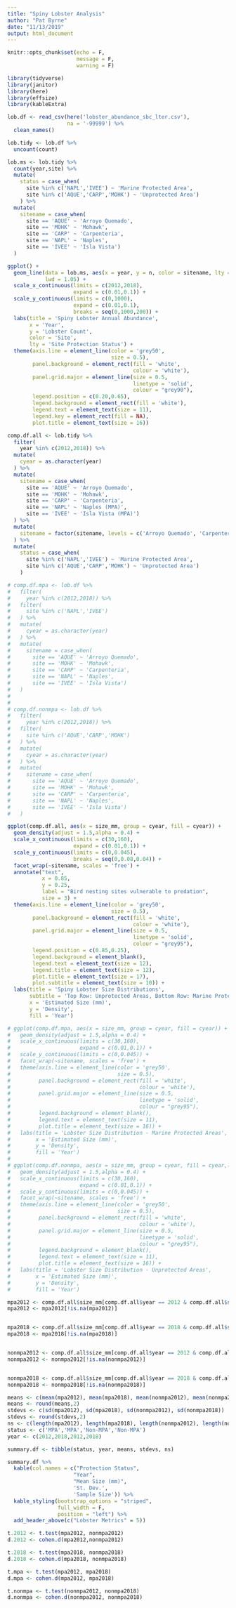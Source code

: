 ```yaml
---
title: "Spiny Lobster Analysis"
author: "Pat Byrne"
date: "11/13/2019"
output: html_document
---
```


```r
knitr::opts_chunk$set(echo = F,
                      message = F,
                      warning = F)
```

```r
library(tidyverse)
library(janitor)
library(here)
library(effsize) 
library(kableExtra) 

lob.df <- read_csv(here('lobster_abundance_sbc_lter.csv'),
                   na = '-99999') %>% 
  clean_names()
```

```r
lob.tidy <- lob.df %>% 
  uncount(count)

lob.ms <- lob.tidy %>% 
  count(year,site) %>% 
  mutate(
    status = case_when(
      site %in% c('NAPL','IVEE') ~ 'Marine Protected Area',
      site %in% c('AQUE','CARP','MOHK') ~ 'Unprotected Area')
    ) %>% 
  mutate(
    sitename = case_when(
      site == 'AQUE' ~ 'Arroyo Quemado',
      site == 'MOHK' ~ 'Mohawk',
      site == 'CARP' ~ 'Carpenteria',
      site == 'NAPL' ~ 'Naples',
      site == 'IVEE' ~ 'Isla Vista')
  )

```


```r
ggplot() +
  geom_line(data = lob.ms, aes(x = year, y = n, color = sitename, lty = status),
            lwd = 1.05) +
  scale_x_continuous(limits = c(2012,2018), 
                     expand = c(0.01,0.1)) +
  scale_y_continuous(limits = c(0,1000), 
                     expand = c(0.01,0.1),
                     breaks = seq(0,1000,200)) +
  labs(title = 'Spiny Lobster Annual Abundance',
       x = 'Year',
       y = 'Lobster Count',
       color = 'Site',
       lty = 'Site Protection Status') +
  theme(axis.line = element_line(color = 'grey50',
                                 size = 0.5),
        panel.background = element_rect(fill = 'white',
                                        colour = 'white'),
        panel.grid.major = element_line(size = 0.5, 
                                        linetype = 'solid',
                                        colour = "grey90"),
        legend.position = c(0.20,0.65),
        legend.background = element_rect(fill = 'white'),
        legend.text = element_text(size = 11),
        legend.key = element_rect(fill = NA),
        plot.title = element_text(size = 16)) 
```


```r

comp.df.all <- lob.tidy %>% 
  filter(
    year %in% c(2012,2018)) %>% 
  mutate(
    cyear = as.character(year)
  ) %>% 
  mutate(
    sitename = case_when(
      site == 'AQUE' ~ 'Arroyo Quemado',
      site == 'MOHK' ~ 'Mohawk',
      site == 'CARP' ~ 'Carpenteria',
      site == 'NAPL' ~ 'Naples (MPA)',
      site == 'IVEE' ~ 'Isla Vista (MPA)')
  ) %>% 
  mutate(
    sitename = factor(sitename, levels = c('Arroyo Quemado', 'Carpenteria', 'Mohawk', 'Naples (MPA)','Isla Vista (MPA)'))
  ) %>% 
  mutate(
    status = case_when(
      site %in% c('NAPL','IVEE') ~ 'Marine Protected Area',
      site %in% c('AQUE','CARP','MOHK') ~ 'Unprotected Area')
    ) 

# comp.df.mpa <- lob.df %>% 
#   filter(
#     year %in% c(2012,2018)) %>% 
#   filter(
#     site %in% c('NAPL','IVEE')
#   ) %>%
#   mutate(
#     cyear = as.character(year)
#   ) %>% 
#   mutate(
#     sitename = case_when(
#       site == 'AQUE' ~ 'Arroyo Quemado',
#       site == 'MOHK' ~ 'Mohawk',
#       site == 'CARP' ~ 'Carpenteria',
#       site == 'NAPL' ~ 'Naples',
#       site == 'IVEE' ~ 'Isla Vista')
#   )
# 
# 
# comp.df.nonmpa <- lob.df %>% 
#   filter(
#     year %in% c(2012,2018)) %>% 
#   filter(
#     site %in% c('AQUE','CARP','MOHK')
#   ) %>% 
#   mutate(
#     cyear = as.character(year)
#   ) %>% 
#   mutate(
#     sitename = case_when(
#       site == 'AQUE' ~ 'Arroyo Quemado',
#       site == 'MOHK' ~ 'Mohawk',
#       site == 'CARP' ~ 'Carpenteria',
#       site == 'NAPL' ~ 'Naples',
#       site == 'IVEE' ~ 'Isla Vista')
#   )
```

```r
ggplot(comp.df.all, aes(x = size_mm, group = cyear, fill = cyear)) +
  geom_density(adjust = 1.5,alpha = 0.4) +
  scale_x_continuous(limits = c(30,160), 
                     expand = c(0.01,0.1)) +
  scale_y_continuous(limits = c(0,0.045),
                     breaks = seq(0,0.08,0.04)) +
  facet_wrap(~sitename, scales = 'free') +
  annotate("text",
           x = 0.85,
           y = 0.25,
           label = "Bird nesting sites vulnerable to predation",
           size = 3) +
  theme(axis.line = element_line(color = 'grey50',
                                 size = 0.5),
        panel.background = element_rect(fill = 'white',
                                        colour = 'white'),
        panel.grid.major = element_line(size = 0.5, 
                                        linetype = 'solid',
                                        colour = "grey95"),
        legend.position = c(0.85,0.25),
        legend.background = element_blank(),
        legend.text = element_text(size = 12),
        legend.title = element_text(size = 12),
        plot.title = element_text(size = 17),
        plot.subtitle = element_text(size = 10)) +
  labs(title = 'Spiny Lobster Size Distributions',
       subtitle = 'Top Row: Unprotected Areas, Bottom Row: Marine Protected Areas',
       x = 'Estimated Size (mm)',
       y = 'Density',
       fill = 'Year') 

# ggplot(comp.df.mpa, aes(x = size_mm, group = cyear, fill = cyear)) +
#   geom_density(adjust = 1.5,alpha = 0.4) +
#   scale_x_continuous(limits = c(30,160), 
#                      expand = c(0.01,0.1)) +
#   scale_y_continuous(limits = c(0,0.045)) +
#   facet_wrap(~sitename, scales = 'free') +
#   theme(axis.line = element_line(color = 'grey50',
#                                  size = 0.5),
#         panel.background = element_rect(fill = 'white',
#                                         colour = 'white'),
#         panel.grid.major = element_line(size = 0.5, 
#                                         linetype = 'solid',
#                                         colour = "grey95"),
#         legend.background = element_blank(),
#         legend.text = element_text(size = 11),
#         plot.title = element_text(size = 16)) +
#   labs(title = 'Lobster Size Distribution - Marine Protected Areas',
#        x = 'Estimated Size (mm)',
#        y = 'Density',
#        fill = 'Year') 
# 
# ggplot(comp.df.nonmpa, aes(x = size_mm, group = cyear, fill = cyear,lty = cyear)) +
#   geom_density(adjust = 1.5,alpha = 0.4) +
#   scale_x_continuous(limits = c(30,160), 
#                      expand = c(0.01,0.1)) +
#   scale_y_continuous(limits = c(0,0.045)) +
#   facet_wrap(~sitename, scales = 'free') +
#   theme(axis.line = element_line(color = 'grey50',
#                                  size = 0.5),
#         panel.background = element_rect(fill = 'white',
#                                         colour = 'white'),
#         panel.grid.major = element_line(size = 0.5, 
#                                         linetype = 'solid',
#                                         colour = "grey95"),
#         legend.background = element_blank(),
#         legend.text = element_text(size = 11),
#         plot.title = element_text(size = 16)) +
#   labs(title = 'Lobster Size Distribution - Unprotected Areas',
#        x = 'Estimated Size (mm)',
#        y = 'Density',
#        fill = 'Year') 

```


```r

mpa2012 <- comp.df.all$size_mm[comp.df.all$year == 2012 & comp.df.all$status == 'Marine Protected Area']
mpa2012 <- mpa2012[!is.na(mpa2012)]


mpa2018 <- comp.df.all$size_mm[comp.df.all$year == 2018 & comp.df.all$status == 'Marine Protected Area']
mpa2018 <- mpa2018[!is.na(mpa2018)]


nonmpa2012 <- comp.df.all$size_mm[comp.df.all$year == 2012 & comp.df.all$status == 'Unprotected Area']
nonmpa2012 <- nonmpa2012[!is.na(nonmpa2012)]


nonmpa2018 <- comp.df.all$size_mm[comp.df.all$year == 2018 & comp.df.all$status == 'Unprotected Area']
nonmpa2018 <- nonmpa2018[!is.na(nonmpa2018)]

```

```r

means <- c(mean(mpa2012), mean(mpa2018), mean(nonmpa2012), mean(nonmpa2018))
means <- round(means,2)
stdevs <- c(sd(mpa2012), sd(mpa2018), sd(nonmpa2012), sd(nonmpa2018))
stdevs <- round(stdevs,2)
ns <- c(length(mpa2012), length(mpa2018), length(nonmpa2012), length(nonmpa2018))
status <- c('MPA','MPA','Non-MPA','Non-MPA')
year <- c(2012,2018,2012,2018)

summary.df <- tibble(status, year, means, stdevs, ns)

summary.df %>% 
  kable(col.names = c("Protection Status", 
                     "Year", 
                     "Mean Size (mm)",
                     'St. Dev.',
                     'Sample Size')) %>% 
  kable_styling(bootstrap_options = "striped", 
                full_width = F,
                position = "left") %>% 
  add_header_above(c("Lobster Metrics" = 5))

```


```r

t.2012 <- t.test(mpa2012, nonmpa2012)
d.2012 <- cohen.d(mpa2012,nonmpa2012)

t.2018 <- t.test(mpa2018, nonmpa2018)
d.2018 <- cohen.d(mpa2018, nonmpa2018)

t.mpa <- t.test(mpa2012, mpa2018)
d.mpa <- cohen.d(mpa2012, mpa2018)

t.nonmpa <- t.test(nonmpa2012, nonmpa2018)
d.nonmpa <- cohen.d(nonmpa2012, nonmpa2018)

```

